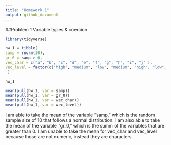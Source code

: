 ```yaml
---
title: "Homework 1"
output: github_document
---
```


##Problem 1 
  Variable types & coercion
  
```r
library(tidyverse)

hw_1 = tibble( 
samp = rnorm(10),
gr_0 = samp > 0,
vec_char = c("a", "b", "c", "d", "e", "f", "g", "h", "i", "j" ),
vec_level = factor(c("high", "medium", "low", "medium", "high", "low", "high", "medium", "high", "low"))
 )

hw_1

mean(pull(hw_1, var = samp))
mean(pull(hw_1, var = gr_0))
mean(pull(hw_1, var = vec_char))
mean(pull(hw_1, var = vec_level))
```

I am able to take the mean of the variable "samp," which is the random sample size of 10 that follows a normal distribution. 
I am also able to take the mean of the variable "gr_0," which is the summ of the variables that are greater than 0. 
I am unable to take the mean for vec_char and vec_level because those are not numeric, instead they are characters.



